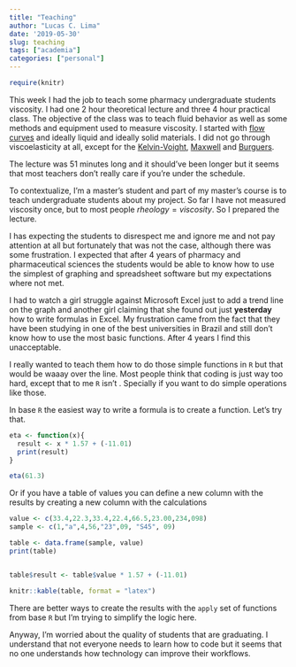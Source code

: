 ```yaml
---
title: "Teaching"
author: "Lucas C. Lima"
date: '2019-05-30'
slug: teaching
tags: ["academia"]
categories: ["personal"]
---
```

```r
require(knitr)
```

This week I had the job to teach some pharmacy undergraduate students viscosity. I had one 2 hour theoretical lecture and three 4 hour practical class. The objective of the class was to teach fluid behavior as well as some methods and equipment used to measure viscosity. I started with [flow curves](http://www.wee-solve.de/en/flow-curve.html) and ideally liquid and ideally solid materials. I did not go through viscoelasticity at all, except for the [Kelvin-Voight](https://en.wikipedia.org/wiki/Kelvin%E2%80%93Voigt_material), [Maxwell](https://en.wikipedia.org/wiki/Maxwell_material) and [Burguers](https://en.wikipedia.org/wiki/Burgers_material).

The lecture was 51 minutes long and it should've been longer but it seems that most teachers don't really care if you're under the schedule.

To contextualize, I'm a master's student and part of my master's course is to teach undergraduate students about my project. So far I have not measured viscosity once, but to most people $rheology = viscosity$. So I prepared the lecture.

I has expecting the students to disrespect me and ignore me and not pay attention at all but fortunately that was not the case, although there was some frustration. I expected that after 4 years of pharmacy and pharmaceutical sciences the students would be able to know how to use the simplest of graphing and spreadsheet software but my expectations where not met. 

I had to watch a girl struggle against Microsoft Excel just to add a trend line on the graph and another girl claiming that she found out just __yesterday__ how to write formulas in Excel. My frustration came from the fact that they have been studying in one of the best universities in Brazil and still don't know how to use the most basic functions. After 4 years I find this unacceptable.

I really wanted to teach them how to do those simple functions in `R` but that would be waaay over the line. Most people think that coding is just way too hard, except that to me `R` isn't . Specially if you want to do simple operations like those. 

In base `R` the easiest way to write a formula is to create a function. Let's try that.

```r
eta <- function(x){
  result <- x * 1.57 + (-11.01)
  print(result)
}

eta(61.3)

```

Or if you have a table of values you can define a new column with the results by creating a new column with the calculations

```r
value <- c(33.4,22.3,33.4,22.4,66.5,23.00,234,098)
sample <- c(1,"a",4,56,"23",09, "S45", 09)

table <- data.frame(sample, value)
print(table)


table$result <- table$value * 1.57 + (-11.01)

knitr::kable(table, format = "latex")
```

There are better ways to create the results with the `apply` set of functions from base `R` but I'm trying to simplify the logic here.

Anyway, I'm worried about the quality of students that are graduating. I understand that not everyone needs to learn how to code but it seems that no one understands how technology can improve their workflows.

